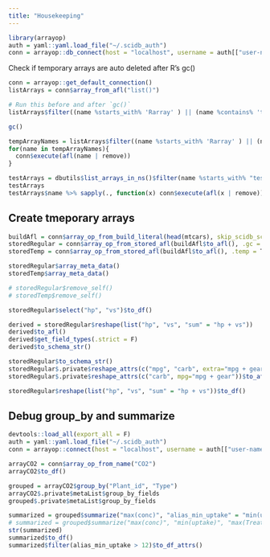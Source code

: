 ```yaml
---
title: "Housekeeping"
---
```


```r
library(arrayop)
auth = yaml::yaml.load_file("~/.scidb_auth")
conn = arrayop::db_connect(host = "localhost", username = auth[["user-name"]], token = auth[["user-password"]])
```


Check if temporary arrays are auto deleted after R's gc()

```r
conn = arrayop::get_default_connection()
listArrays = conn$array_from_afl("list()")
```

```r
# Run this before and after `gc()` 
listArrays$filter((name %starts_with% 'Rarray' ) || (name %contains% 'test|R_array'))$to_df()
```
```r
gc()
```
```r
tempArrayNames = listArrays$filter((name %starts_with% 'Rarray' ) || (name %contains% 'test|R_array'))$to_df()$name
for(name in tempArrayNames){
  conn$execute(afl(name | remove))
}
```

```r
testArrays = dbutils$list_arrays_in_ns()$filter(name %starts_with% "test_")$select("name")$to_df()
testArrays
testArrays$name %>% sapply(., function(x) conn$execute(afl(x | remove)))
```


## Create tmeporary arrays

```r
buildAfl = conn$array_op_from_build_literal(head(mtcars), skip_scidb_schema_check = T)
storedRegular = conn$array_op_from_stored_afl(buildAfl$to_afl(), .gc = F)
storedTemp = conn$array_op_from_stored_afl(buildAfl$to_afl(), .temp = T, .gc = F)

storedRegular$array_meta_data()
storedTemp$array_meta_data()

# storedRegular$remove_self()
# storedTemp$remove_self()
```

```r
storedRegular$select("hp", "vs")$to_df()

derived = storedRegular$reshape(list("hp", "vs", "sum" = "hp + vs"))
derived$to_afl()
derived$get_field_types(.strict = F)
derived$to_schema_str()

storedRegular$to_schema_str()
storedRegular$.private$reshape_attrs(c("mpg", "carb", extra="mpg + gear"))$to_afl()
storedRegular$.private$reshape_attrs(c("carb", mpg="mpg + gear"))$to_afl()

storedRegular$reshape(list("hp", "vs", "sum" = "hp + vs"))$to_df()
```

## Debug group_by and summarize

```r
devtools::load_all(export_all = F)
auth = yaml::yaml.load_file("~/.scidb_auth")
conn = arrayop::connect(host = "localhost", username = auth[["user-name"]], token = auth[["user-password"]])

arrayCO2 = conn$array_op_from_name("CO2")
arrayCO2$to_df()
```

```r
grouped = arrayCO2$group_by("Plant_id", "Type")
arrayCO2$.private$metaList$group_by_fields
grouped$.private$metaList$group_by_fields

summarized = grouped$summarize("max(conc)", "alias_min_uptake" = "min(uptake)", "max(Treatment)")
# summarized = grouped$summarize("max(conc)", "min(uptake)", "max(Treatment)")
str(summarized)
summarized$to_df()
summarized$filter(alias_min_uptake > 12)$to_df_attrs()
```

